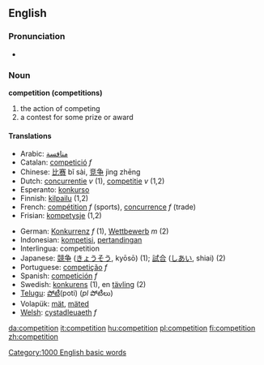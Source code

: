 ==English==

===Pronunciation===
*{{audio|en-us-competition.ogg|Audio (US)}}

===Noun===
'''competition (competitions)'''
# the action of competing
# a contest for some prize or award

====Translations====
{{top}}
*Arabic: [[منافسة]]
*Catalan: [[competició]] ''f''
*Chinese: [[比赛]] bǐ sài, [[竞争]] jìng zhēng
*Dutch: [[concurrentie]] ''v'' (1), [[competitie]] ''v'' (1,2)
*Esperanto: [[konkurso]]
*Finnish: [[kilpailu]] (1,2)
*French: [[compétition]] ''f'' (sports), [[concurrence]] ''f'' (trade)
*Frisian: [[kompetysje]] (1,2)
{{mid}}
*German: [[Konkurrenz]] ''f'' (1), [[Wettbewerb]] ''m'' (2)
*Indonesian: [[kompetisi]], [[tanding|pertandingan]]
*Interlingua: competition
*Japanese: [[競争]] ([[きょうそう]], kyōsō) (1); [[試合]] ([[しあい]], shiai) (2)
*Portuguese: [[competição]] ''f''
*Spanish: [[competición]] ''f''
*Swedish: [[konkurens]] (1), en [[tävling]] (2)
*[[Telugu]]: [[పోటీ]](poti) (''pl'' పోటీలు)
*Volapük: [[mät]], [[mäted]]
*[[Welsh]]: [[cystadleuaeth]] ''f''
{{bottom}}

[[Category:1000 English basic words]]

[[da:competition]]
[[it:competition]]
[[hu:competition]]
[[pl:competition]]
[[fi:competition]]
[[zh:competition]]